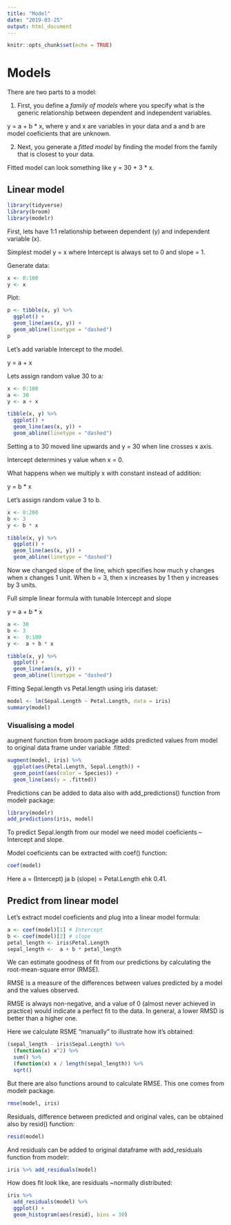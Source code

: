 ```yaml
---
title: "Model"
date: "2019-03-25"
output: html_document
---
```


```r
knitr::opts_chunk$set(echo = TRUE)
```

# Models

There are two parts to a model:

1. First, you define a *family of models* where you specify what is the generic relationship between dependent and independent variables. 

y = a + b * x, where y and x are variables in your data and a and b are model coeficients that are unknown.

2. Next, you generate a *fitted model* by finding the model from the family that is closest to your data. 

Fitted model can look something like y = 30 + 3 * x.

## Linear model

```r
library(tidyverse)
library(broom)
library(modelr)
```


First, lets have 1:1 relationship between dependent (y) and independent variable (x).

Simplest model y = x where Intercept is always set to 0 and slope = 1.

Generate data:

```r
x <- 0:100
y <- x
```


Plot:

```r
p <- tibble(x, y) %>% 
  ggplot() +
  geom_line(aes(x, y)) +
  geom_abline(linetype = "dashed")
p
```

Let's add variable Intercept to the model.

y = a + x

Lets assign random value 30 to a:

```r
x <- 0:100 
a <- 30
y <- a + x
```



```r
tibble(x, y) %>% 
  ggplot() +
  geom_line(aes(x, y)) +
  geom_abline(linetype = "dashed")
```

Setting a to 30 moved line upwards and y = 30 when line crosses x axis.

Intercept determines y value when x = 0.

What happens when we multiply x with constant instead of addition:

y =  b * x

Let's assign random value 3 to b.

```r
x <- 0:200
b <- 3
y <- b * x
```


```r
tibble(x, y) %>% 
  ggplot() +
  geom_line(aes(x, y)) +
  geom_abline(linetype = "dashed")
```

Now we changed slope of the line, which specifies how much y changes when x changes 1 unit.
When b = 3, then x increases by 1 then y increases by 3 units.

Full simple linear formula with tunable Intercept and slope 

y = a + b * x

```r
a <- 30
b <- 3
x <-  0:100 
y <-  a + b * x
```


```r
tibble(x, y) %>% 
  ggplot() +
  geom_line(aes(x, y)) +
  geom_abline(linetype = "dashed")
```


Fitting Sepal.length vs Petal.length using iris dataset:
```r
model <- lm(Sepal.Length ~ Petal.Length, data = iris)
summary(model)
```

### Visualising a model

augment function from broom package adds predicted values from model to original data frame under variable .fitted:

```r
augment(model, iris) %>% 
  ggplot(aes(Petal.Length, Sepal.Length)) +
  geom_point(aes(color = Species)) +
  geom_line(aes(y = .fitted))
```

Predictions can be added to data also with add_predictions() function from modelr package:
```r
library(modelr)
add_predictions(iris, model)
```


To predict Sepal.length from our model we need model coeficients -- Intercept and slope.

Model coeficients can be extracted with coef() function:
```r
coef(model)
```

Here a = (Intercept) ja b (slope) = Petal.Length ehk 0.41.

## Predict from linear model

Let's extract model coeficients and plug into a linear model formula:
```r
a <- coef(model)[1] # Intercept
b <- coef(model)[2] # slope
petal_length <- iris$Petal.Length
sepal_length <-  a + b * petal_length
```

We can estimate goodness of fit from our predictions by calculating the root-mean-square error (RMSE). 

RMSE is a measure of the differences between values predicted by a model and the values observed.

RMSE is always non-negative, and a value of 0 (almost never achieved in practice) would indicate a perfect fit to the data. In general, a lower RMSD is better than a higher one.

Here we calculate RSME "manually" to illustrate how it's obtained:
```r
(sepal_length - iris$Sepal.Length) %>%
  (function(x) x^2) %>% 
  sum() %>% 
  (function(x) x / length(sepal_length)) %>% 
  sqrt()
```

But there are also functions around to calculate RMSE. 
This one comes from modelr package.
```r
rmse(model, iris)
```

Residuals, difference between predicted and original vales, can be obtained also by resid() function:
```r
resid(model)
```

And residuals can be added to original dataframe with add_residuals function from modelr:
```r
iris %>% add_residuals(model)
```

How does fit look like, are residuals ~normally distributed:
```r
iris %>% 
  add_residuals(model) %>% 
  ggplot() +
  geom_histogram(aes(resid), bins = 30)
```


